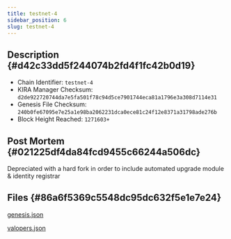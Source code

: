 ```yaml
---
title: testnet-4
sidebar_position: 6
slug: testnet-4
---
```





## Description {#d42c33dd5f244074b2fd4f1fc42b0d19}

- Chain Identifier: `testnet-4`
- KIRA Manager Checksum: `d2de922720744da7e5fa501f78c94d5ce7901744eca81a1796e3a308d7114e31`
- Genesis File Checksum: `240b0fe67095e7e25a1e98ba2062231dca0ece81c24f12e8371a31798ade276b`
- Block Height Reached: `1271603+`

## Post Mortem {#021225df4da84fcd9455c66244a506dc}


Depreciated with a hard fork in order to include automated upgrade module & identity registrar


## Files {#86a6f5369c5548dc95dc632f5e1e7e24}


[genesis.json](https://prod-files-secure.s3.us-west-2.amazonaws.com/9b5bfc45-bdb5-4b46-80e6-aabe3cae64d0/caa8a8f6-bf10-4336-8011-a1ef2a706e89/genesis.json?X-Amz-Algorithm=AWS4-HMAC-SHA256&X-Amz-Content-Sha256=UNSIGNED-PAYLOAD&X-Amz-Credential=AKIAT73L2G45HZZMZUHI%2F20241001%2Fus-west-2%2Fs3%2Faws4_request&X-Amz-Date=20241001T071427Z&X-Amz-Expires=3600&X-Amz-Signature=4f4ae1a448addabf6cc048e6eb5e813b5863b022fb34418a8d56bb0c0d3c4aed&X-Amz-SignedHeaders=host&x-id=GetObject)


[valopers.json](https://prod-files-secure.s3.us-west-2.amazonaws.com/9b5bfc45-bdb5-4b46-80e6-aabe3cae64d0/b2513d0b-a36d-4d23-bc4f-b5c663e19fca/valopers.json?X-Amz-Algorithm=AWS4-HMAC-SHA256&X-Amz-Content-Sha256=UNSIGNED-PAYLOAD&X-Amz-Credential=AKIAT73L2G45HZZMZUHI%2F20241001%2Fus-west-2%2Fs3%2Faws4_request&X-Amz-Date=20241001T071427Z&X-Amz-Expires=3600&X-Amz-Signature=2459e15f705733e7acddee322e3e0a010033d3653d0b7159ad7c31b10b9c61f1&X-Amz-SignedHeaders=host&x-id=GetObject)

